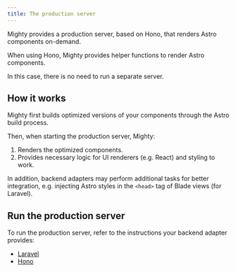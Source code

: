 ```yaml
---
title: The production server
---
```



Mighty provides a production server, based on Hono, that renders Astro components on-demand.

<Aside>
When using Hono, Mighty provides helper functions to render Astro components.

In this case, there is no need to run a separate server.

</Aside>

## How it works

Mighty first builds optimized versions of your components through the Astro build process.

Then, when starting the production server, Mighty:

1. Renders the optimized components.
1. Provides necessary logic for UI renderers (e.g. React) and styling to work.

In addition, backend adapters may perform additional tasks for better integration, e.g. injecting Astro styles in the `<head>` tag of Blade views (for Laravel).

## Run the production server

To run the production server, refer to the instructions your backend adapter provides:

- [Laravel](/guides/backend-adapters/laravel#run-the-production-server)
- [Hono](/guides/backend-adapters/hono#run-in-production)
